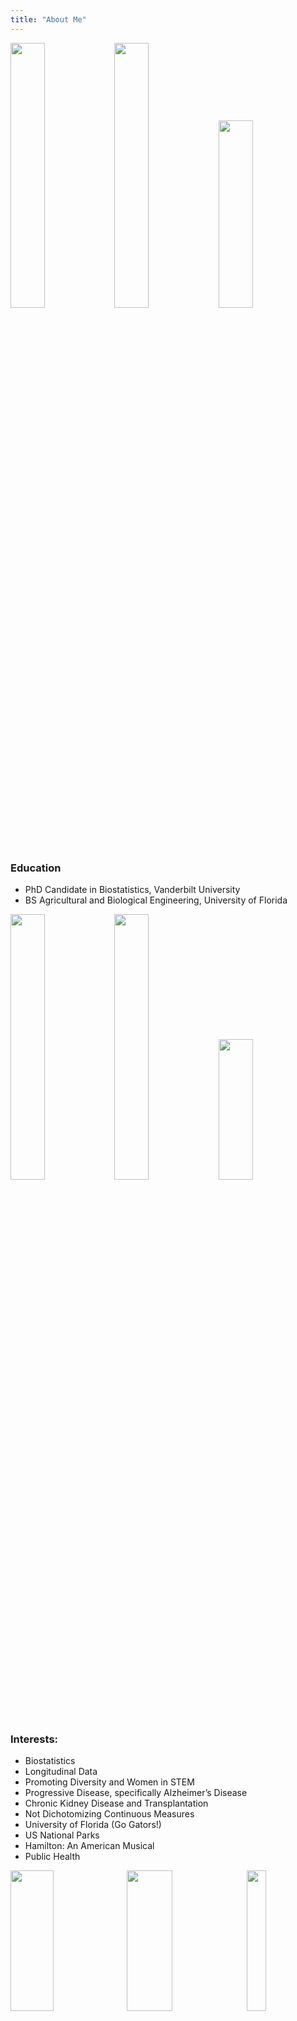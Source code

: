 ```yaml
---
title: "About Me"
---
```


<img src="https://jacquelyneneal.github.io/figs/alexandraBelle.jpg" style="width:33%"/><img src="https://jacquelyneneal.github.io/figs/believeInNash.jpg" style="width:33%"/><img src="https://jacquelyneneal.github.io/figs/goodnessOfHit.jpg" style="height:300px;width:33%"/>

### Education
- PhD Candidate in Biostatistics, Vanderbilt University
- BS Agricultural and Biological Engineering, University of Florida

<img src="https://jacquelyneneal.github.io/figs/tubing.jpg" style="width:33%;"/><img src="https://jacquelyneneal.github.io/figs/chattanoogaHike.jpg" style="width:33%;"/><img src="https://jacquelyneneal.github.io/figs/meGrandCanyon.jpg" style="height:225px;width:33%;"/>

### Interests:
  - Biostatistics
  - Longitudinal Data
  - Promoting Diversity and Women in STEM
  - Progressive Disease, specifically Alzheimer's Disease
  - Chronic Kidney Disease and Transplantation
  - Not Dichotomizing Continuous Measures
  - University of Florida (Go Gators!)
  - US National Parks
  - Hamilton: An American Musical
  - Public Health

<img src="https://jacquelyneneal.github.io/figs/bubbles.jpg" style="height:225px;width:37%;"/><img src="https://jacquelyneneal.github.io/figs/charlotteFire.jpg" style="height:225px;width:38%;"/><img src="https://jacquelyneneal.github.io/figs/gatorRStudio.jpg" style="height:225px;width:25%;"/>